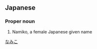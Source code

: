 ==Japanese==
{{ja-kanjitab|成|実|子}}

===Proper noun===
{{ja-pos|proper|なみこ}}
# Namiko, a female Japanese given name

[[Category:Japanese female given names|なみこ]]
